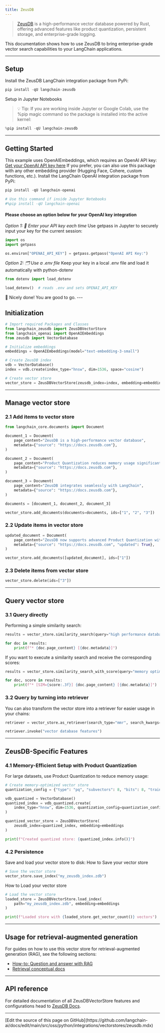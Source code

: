```yaml
---
title: ZeusDB
---
```


>[ZeusDB](https://www.zeusdb.com) is a high-performance vector database powered by Rust, offering advanced features like product quantization, persistent storage, and enterprise-grade logging.

This documentation shows how to use ZeusDB to bring enterprise-grade vector search capabilities to your LangChain applications.

---

## Setup

Install the ZeusDB LangChain integration package from PyPi:

```python
pip install -qU langchain-zeusdb
```

Setup in Jupyter Notebooks
> 💡 Tip: If you are working inside Jupyter or Google Colab, use the %pip magic command so the package is installed into the active kernel:
>
```python
%pip install -qU langchain-zeusdb
```

---

## Getting Started

This example uses OpenAIEmbeddings, which requires an OpenAI API key: [Get your OpenAI API key here](https://platform.openai.com/api-keys)
If you prefer, you can also use this package with any other embedding provider (Hugging Face, Cohere, custom functions, etc.).
Install the LangChain OpenAI integration package from PyPi:

```python
pip install -qU langchain-openai

# Use this command if inside Jupyter Notebooks
#%pip install -qU langchain-openai
```

#### Please choose an option below for your OpenAI key integration

*Option 1: 🔑 Enter your API key each time*
Use getpass in Jupyter to securely input your key for the current session:

```python
import os
import getpass

os.environ["OPENAI_API_KEY"] = getpass.getpass("OpenAI API Key:")
```

*Option 2: 🗂️ Use a .env file*
Keep your key in a local .env file and load it automatically with python-dotenv

```python
from dotenv import load_dotenv

load_dotenv()  # reads .env and sets OPENAI_API_KEY
```

<Info>
🎉 Nicely done! You are good to go.
</Info>
---

## Initialization

```python
# Import required Packages and Classes
from langchain_zeusdb import ZeusDBVectorStore
from langchain_openai import OpenAIEmbeddings
from zeusdb import VectorDatabase
```

```python
# Initialize embeddings
embeddings = OpenAIEmbeddings(model="text-embedding-3-small")

# Create ZeusDB index
vdb = VectorDatabase()
index = vdb.create(index_type="hnsw", dim=1536, space="cosine")

# Create vector store
vector_store = ZeusDBVectorStore(zeusdb_index=index, embedding=embeddings)
```

---

## Manage vector store

### 2.1 Add items to vector store

```python
from langchain_core.documents import Document

document_1 = Document(
    page_content="ZeusDB is a high-performance vector database",
    metadata={"source": "https://docs.zeusdb.com"},
)

document_2 = Document(
    page_content="Product Quantization reduces memory usage significantly",
    metadata={"source": "https://docs.zeusdb.com"},
)

document_3 = Document(
    page_content="ZeusDB integrates seamlessly with LangChain",
    metadata={"source": "https://docs.zeusdb.com"},
)

documents = [document_1, document_2, document_3]

vector_store.add_documents(documents=documents, ids=["1", "2", "3"])
```

### 2.2 Update items in vector store

```python
updated_document = Document(
    page_content="ZeusDB now supports advanced Product Quantization with 4x-256x compression",
    metadata={"source": "https://docs.zeusdb.com", "updated": True},
)

vector_store.add_documents([updated_document], ids=["1"])
```

### 2.3 Delete items from vector store

```python
vector_store.delete(ids=["3"])
```

---

## Query vector store

### 3.1 Query directly

Performing a simple similarity search:

```python
results = vector_store.similarity_search(query="high performance database", k=2)

for doc in results:
    print(f"* {doc.page_content} [{doc.metadata}]")
```

If you want to execute a similarity search and receive the corresponding scores:

```python
results = vector_store.similarity_search_with_score(query="memory optimization", k=2)

for doc, score in results:
    print(f"* [SIM={score:.3f}] {doc.page_content} [{doc.metadata}]")
```

### 3.2 Query by turning into retriever

You can also transform the vector store into a retriever for easier usage in your chains:

```python
retriever = vector_store.as_retriever(search_type="mmr", search_kwargs={"k": 2})

retriever.invoke("vector database features")
```

---

## ZeusDB-Specific Features

### 4.1 Memory-Efficient Setup with Product Quantization

For large datasets, use Product Quantization to reduce memory usage:

```python
# Create memory-optimized vector store
quantization_config = {"type": "pq", "subvectors": 8, "bits": 8, "training_size": 10000}

vdb_quantized = VectorDatabase()
quantized_index = vdb_quantized.create(
    index_type="hnsw", dim=1536, quantization_config=quantization_config
)

quantized_vector_store = ZeusDBVectorStore(
    zeusdb_index=quantized_index, embedding=embeddings
)

print(f"Created quantized store: {quantized_index.info()}")
```

### 4.2 Persistence

Save and load your vector store to disk:
How to Save your vector store

```python
# Save the vector store
vector_store.save_index("my_zeusdb_index.zdb")
```

How to Load your vector store

```python
# Load the vector store
loaded_store = ZeusDBVectorStore.load_index(
    path="my_zeusdb_index.zdb", embedding=embeddings
)

print(f"Loaded store with {loaded_store.get_vector_count()} vectors")
```

---

## Usage for retrieval-augmented generation

For guides on how to use this vector store for retrieval-augmented generation (RAG), see the following sections:

- [How-to: Question and answer with RAG](https://python.langchain.com/docs/how_to/#qa-with-rag)
- [Retrieval conceptual docs](https://python.langchain.com/docs/concepts/retrieval/)

---

## API reference

For detailed documentation of all ZeusDBVectorStore features and configurations head to [ZeusDB Docs](https://docs.zeusdb.com/en/latest/vector_database/integrations/langchain.html).

---

<Callout icon="pen-to-square" iconType="regular">
  [Edit the source of this page on GitHub](https://github.com/langchain-ai/docs/edit/main/src/oss/python/integrations/vectorstores/zeusdb.mdx)
</Callout>
